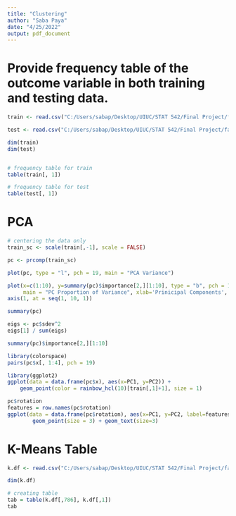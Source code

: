 ```yaml
---
title: "Clustering"
author: "Saba Paya"
date: "4/25/2022"
output: pdf_document
---
```


# Provide frequency table of the outcome variable in both training and testing data.
```r
train <- read.csv("C:/Users/sabap/Desktop/UIUC/STAT 542/Final Project/fashion-mnist_train.csv")

test <- read.csv("C:/Users/sabap/Desktop/UIUC/STAT 542/Final Project/fashion-mnist_test.csv")

dim(train)
dim(test)


# frequency table for train
table(train[, 1])
```

```r
# frequency table for test
table(test[, 1])
```

# PCA
```r
# centering the data only 
train_sc <- scale(train[,-1], scale = FALSE)

pc <- prcomp(train_sc)

plot(pc, type = "l", pch = 19, main = "PCA Variance")

```
```r
plot(x=c(1:10), y=summary(pc)$importance[2,][1:10], type = "b", pch = 19, 
     main = "PC Proportion of Variance", xlab='Prinicipal Components', ylab='Proportion of Variance', xaxt = 'n')
axis(1, at = seq(1, 10, 1))
```


```r
summary(pc)

eigs <- pc$sdev^2
eigs[1] / sum(eigs)

summary(pc)$importance[2,][1:10]
```

```r
library(colorspace)
pairs(pc$x[, 1:4], pch = 19)
```


```r
library(ggplot2)
ggplot(data = data.frame(pc$x), aes(x=PC1, y=PC2)) + 
    geom_point(color = rainbow_hcl(10)[train[,1]+1], size = 1)
```
```r
pc$rotation
features = row.names(pc$rotation)
ggplot(data = data.frame(pc$rotation), aes(x=PC1, y=PC2, label=features,color=features)) + 
        geom_point(size = 3) + geom_text(size=3)
```


# K-Means Table
```r
k.df <- read.csv("C:/Users/sabap/Desktop/UIUC/STAT 542/Final Project/fashion-mnist_train_with_clusters.csv")

dim(k.df)

# creating table 
tab = table(k.df[,786], k.df[,1])
tab
```



